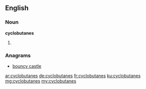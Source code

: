 ==English==

===Noun===
'''cyclobutanes'''

# {{plural of|cyclobutane}}

===Anagrams===
* [[bouncy castle#English|bouncy castle]]

[[ar:cyclobutanes]]
[[de:cyclobutanes]]
[[fr:cyclobutanes]]
[[ku:cyclobutanes]]
[[mg:cyclobutanes]]
[[my:cyclobutanes]]